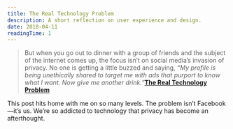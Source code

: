 ```yaml
---
title: The Real Technology Problem
description: A short reflection on user experience and design.
date: 2018-04-11
readingTime: 1
---
```


>But when you go out to dinner with a group of friends and the subject of the internet comes up, the focus isn’t on social media’s invasion of privacy. No one is getting a little buzzed and saying, _“My profile is being unethically shared to target me with ads that purport to know what I want. Now give me another drink.”_**[The Real Technology Problem](https://medium.com/@davepell/the-real-technology-problem-bc6aa27e526b)**

This post hits home with me on so many levels. The problem isn’t Facebook—it’s us. We’re so addicted to technology that privacy has become an afterthought.